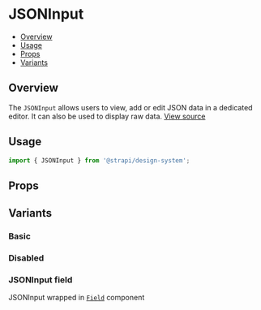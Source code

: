 

<Meta of={JsonInputStories} />

# JSONInput

- [Overview](#overview)
- [Usage](#usage)
- [Props](#props)
- [Variants](#variants)

## Overview

The `JSONInput` allows users to view, add or edit JSON data in a dedicated editor. It can also be used to display raw
data. [View source](https://github.com/strapi/design-system/tree/main/packages/design-system/src/JSONInput)

## Usage

```js
import { JSONInput } from '@strapi/design-system';
```

<Canvas of={JsonInputStories.Base} />

## Props

<ArgsTable of={JSONInput} />

## Variants

### Basic

<Canvas of={JsonInputStories.Base} />

### Disabled

<Canvas of={JsonInputStories.Disabled} />

### JSONInput field

JSONInput wrapped in [`Field`](https://github.com/strapi/design-system/tree/main/packages/design-system/src/Field)
component

<Canvas of={JsonInputStories.WithField} />
